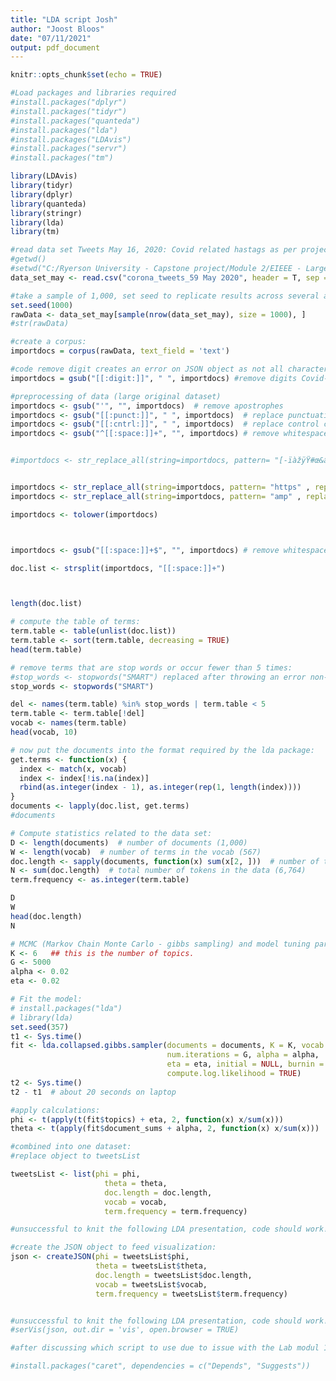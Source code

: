 ---
title: "LDA script Josh"
author: "Joost Bloos"
date: "07/11/2021"
output: pdf_document
---

```{r setup, include=FALSE}
knitr::opts_chunk$set(echo = TRUE)
```


```{r}
#Load packages and libraries required
#install.packages("dplyr")
#install.packages("tidyr")
#install.packages("quanteda")
#install.packages("lda")
#install.packages("LDAvis")
#install.packages("servr")
#install.packages("tm")
```

```{r}
library(LDAvis)
library(tidyr)
library(dplyr)
library(quanteda)
library(stringr)
library(lda)
library(tm)
```

```{r}
#read data set Tweets May 16, 2020: Covid related hastags as per project document.
#getwd()
#setwd("C:/Ryerson University - Capstone project/Module 2/EIEEE - Large dataset/Combined")
data_set_may <- read.csv("corona_tweets_59 May 2020", header = T, sep = ",")
```

```{r}
#take a sample of 1,000, set seed to replicate results across several analysis of methods:
set.seed(1000)
rawData <- data_set_may[sample(nrow(data_set_may), size = 1000), ]
#str(rawData)
```

```{r}
#create a corpus:
importdocs = corpus(rawData, text_field = 'text')
```


```{r}
#code remove digit creates an error on JSON object as not all characters are zero...
importdocs = gsub("[[:digit:]]", " ", importdocs) #remove digits Covid-19 = Covid19 = Covid
```



```{r}
#preprocessing of data (large original dataset)
importdocs <- gsub("'", "", importdocs)  # remove apostrophes
importdocs <- gsub("[[:punct:]]", " ", importdocs)  # replace punctuation with space
importdocs <- gsub("[[:cntrl:]]", " ", importdocs)  # replace control characters with space
importdocs <- gsub("^[[:space:]]+", "", importdocs) # remove whitespace at beginning of documents


#importdocs <- str_replace_all(string=importdocs, pattern= "[-ïàžÿŸ#œ&â???¦TðY¥]" , replacement= "") #remove special symbols


importdocs <- str_replace_all(string=importdocs, pattern= "https" , replacement= "")
importdocs <- str_replace_all(string=importdocs, pattern= "amp" , replacement= "")

importdocs <- tolower(importdocs)



importdocs <- gsub("[[:space:]]+$", "", importdocs) # remove whitespace at end of documents

doc.list <- strsplit(importdocs, "[[:space:]]+")



length(doc.list)
```

```{r}
# compute the table of terms:
term.table <- table(unlist(doc.list))
term.table <- sort(term.table, decreasing = TRUE)
head(term.table)
```

```{r}
# remove terms that are stop words or occur fewer than 5 times:
#stop_words <- stopwords("SMART") replaced after throwing an error non-zero characters when creating JSONobject
stop_words <- stopwords("SMART")

del <- names(term.table) %in% stop_words | term.table < 5
term.table <- term.table[!del]
vocab <- names(term.table)
head(vocab, 10)
```

```{r}
# now put the documents into the format required by the lda package:
get.terms <- function(x) {
  index <- match(x, vocab)
  index <- index[!is.na(index)]
  rbind(as.integer(index - 1), as.integer(rep(1, length(index))))
}
documents <- lapply(doc.list, get.terms)
#documents
```

```{r}
# Compute statistics related to the data set:
D <- length(documents)  # number of documents (1,000)
W <- length(vocab)  # number of terms in the vocab (567)
doc.length <- sapply(documents, function(x) sum(x[2, ]))  # number of tokens per document [6, 4, 13, 4, 5, ...]
N <- sum(doc.length)  # total number of tokens in the data (6,764)
term.frequency <- as.integer(term.table)

D
W
head(doc.length)
N
```

```{r}
# MCMC (Markov Chain Monte Carlo - gibbs sampling) and model tuning parameters:
K <- 6   ## this is the number of topics.
G <- 5000
alpha <- 0.02
eta <- 0.02
```

```{r}
# Fit the model:
# install.packages("lda")
# library(lda)
set.seed(357)
t1 <- Sys.time()
fit <- lda.collapsed.gibbs.sampler(documents = documents, K = K, vocab = vocab, 
                                   num.iterations = G, alpha = alpha, 
                                   eta = eta, initial = NULL, burnin = 0,
                                   compute.log.likelihood = TRUE)
t2 <- Sys.time()
t2 - t1  # about 20 seconds on laptop
```

```{r}
#apply calculations:
phi <- t(apply(t(fit$topics) + eta, 2, function(x) x/sum(x)))
theta <- t(apply(fit$document_sums + alpha, 2, function(x) x/sum(x)))

```

```{r}
#combined into one dataset:
#replace object to tweetsList

tweetsList <- list(phi = phi,
                     theta = theta,
                     doc.length = doc.length,
                     vocab = vocab,
                     term.frequency = term.frequency)
```

```{r}
#unsuccessful to knit the following LDA presentation, code should work!

#create the JSON object to feed visualization:
json <- createJSON(phi = tweetsList$phi, 
                   theta = tweetsList$theta, 
                   doc.length = tweetsList$doc.length, 
                   vocab = tweetsList$vocab, 
                   term.frequency = tweetsList$term.frequency)


#unsuccessful to knit the following LDA presentation, code should work!
#serVis(json, out.dir = 'vis', open.browser = TRUE)
```

```{r}
#after discussing which script to use due to issue with the Lab modul 10 script, add heatmap. For now tried to include a script to determine confusion matrix (caret package). 
```



```{r}
#install.packages("caret", dependencies = c("Depends", "Suggests"))
```

